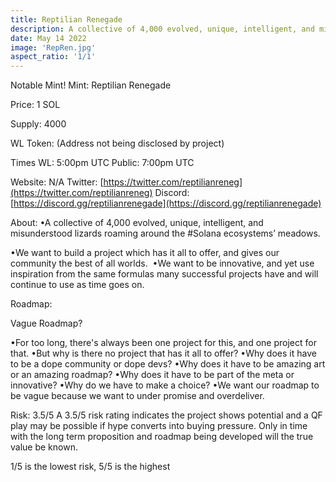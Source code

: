 ```yaml
---
title: Reptilian Renegade
description: A collective of 4,000 evolved, unique, intelligent, and misunderstood lizards roaming around the #Solana ecosystems’ meadows.
date: May 14 2022
image: 'RepRen.jpg'
aspect_ratio: '1/1'
---
```


Notable Mint!
Mint:
Reptilian Renegade

Price:
1 SOL

Supply: 4000

WL Token:  (Address not being disclosed by project)

Times
WL: 5:00pm UTC
Public: 7:00pm UTC

Website: N/A
Twitter: [https://twitter.com/reptilianreneg](https://twitter.com/reptilianreneg)
Discord: [https://discord.gg/reptilianrenegade](https://discord.gg/reptilianrenegade)


About:
•A collective of 4,000 evolved, unique, intelligent, and misunderstood lizards roaming around the #Solana ecosystems’ meadows.

•We want to build a project which has it all to offer, and gives our community the best of all worlds.
​
•We want to be innovative, and yet use inspiration from the same formulas many successful projects have and will continue to use as time goes on.

Roadmap:

Vague Roadmap?

•For too long, there's always been one project for this, and one project for that.
•But why is there no project that has it all to offer?
•Why does it have to be a dope community or dope devs?
•Why does it have to be amazing art or an amazing roadmap?
•Why does it have to be part of the meta or innovative?
•Why do we have to make a choice?
•We want our roadmap to be vague because we want to under promise and overdeliver.

Risk: 3.5/5
A 3.5/5 risk rating indicates the project shows potential and a QF play may be possible if hype converts into buying pressure. Only in time with the long term proposition and roadmap being developed will the true value be known.

1/5 is the lowest risk, 5/5 is the highest
